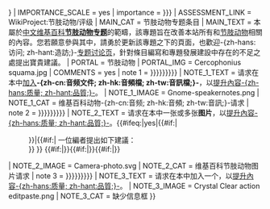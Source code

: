 {{WPBannerMeta
| PROJECT           = 节肢动物
| BANNER_NAME       = Template:WikiProject Arthropods
| small             = {{{small|}}}
| substcheck        = <includeonly>{{subst:</includeonly><includeonly>substcheck}}</includeonly>
| category          = {{{category|¬}}}
| listas            = {{{listas|}}}
| IMAGE_LEFT        = Harpaphe haydeniana 002.jpg
| IMAGE_LEFT_SMALL  = 40px
| IMAGE_LEFT_LARGE  = 80px
| IMAGE_RIGHT       = 
| IMAGE_RIGHT_SMALL = 
| IMAGE_RIGHT_LARGE = 
| QUALITY_SCALE     = extended
| class             = {{{class|{{{1|}}}}}}
| IMPORTANCE_SCALE  = yes
| importance        = {{{importance|{{{2|}}}}}}
| ASSESSMENT_LINK   = WikiProject:节肢动物/评级
| MAIN_CAT          = 节肢动物专题条目
| MAIN_TEXT         = 本{{pagetype|{{{class|}}}}}屬於[[中文维基百科]]'''[[WikiProject:节肢动物|节肢动物专题]]'''的範疇，該專題旨在改善本站所有和[[节肢动物]]相關的內容。您若願意參與其中，請勇於更新該專題之下的頁面，也歡迎-{zh-hans:访问; zh-hant:造訪;}-[[WikiProject talk:节肢动物|专题讨论页]]，針對條目編寫和專題發展建設中存在的不足之處提出寶貴建議。
| PORTAL            = 节肢动物
| PORTAL_IMG        = Cercophonius squama.jpg 
| COMMENTS          = yes
| note 1            = {{{needs-audio|{{{audio-needed|{{{audio-requested|{{{audio|}}}}}}}}}}}}
| NOTE_1_TEXT       = 请求在本{{pagetype|{{{class|}}}}}中[[Help:文件#上傳文件|加入]]'''-{zh-cn:音频文件; zh-hk:音頻檔; zh-tw:音訊檔;}-'''，以[[Wikipedia:改進條目|提升內容-{zh-hans:质量; zh-hant:品質;}-]]。
| NOTE_1_IMAGE      = Gnome-speakernotes.png
| NOTE_1_CAT        = 维基百科动物-{zh-cn:音频; zh-hk:音頻; zh-tw:音訊;}-请求
| note 2            = {{{needs-photo|{{{needs-image|{{{image-needed|{{{photo-needed|}}}}}}}}}}}}
| NOTE_2_TEXT       = 请求在本{{pagetype|{{{class|}}}}}中{{le|Wikipedia:上傳圖片|Wikipedia:Uploading images|加入}}一张或多张'''图片'''，以[[Wikipedia:改進條目|提升內容-{zh-hans:质量; zh-hant:品質;}-]]。{{#ifeq:{{lc:{{{small|}}}}}|yes|{{#if:{{{imagedetails|}}}|
:{{{imagedetails|}}}}}|{{#if:{{{imagedetails|}}}| 一位編者提出如下建議：<br/>
:'''{{{imagedetails|}}}''' }} }} <includeonly>{{#if:{{{in|}}}|[[Category:維基百科圖片請求：{{{in}}}|{{PAGENAME}}]]}}{{#if:{{{in2|}}}|[[Category:維基百科圖片請求：{{{in2}}}|{{PAGENAME}}]]}}{{#if:{{{in3|}}}|[[Category:維基百科圖片請求：{{{in3}}}|{{PAGENAME}}]]}}</includeonly>
| NOTE_2_IMAGE      = Camera-photo.svg 
| NOTE_2_CAT        = 维基百科节肢动物图片请求
| note 3            = {{{needs-taxobox|{{{taxobox-needed|{{{taxobox-requested|{{{taxobox|}}}}}}}}}}}}
| NOTE_3_TEXT       = 请求在本{{pagetype|{{{class|}}}}}中加入一个{{le|Wikipedia:自动分类框系统|Wikipedia:Automated taxobox system|-{zh-hans:信息; zh-hant:資訊;}-框}}，以[[Wikipedia:改進條目|提升內容-{zh-hans:质量; zh-hant:品質;}-]]。
| NOTE_3_IMAGE      = Crystal Clear action editpaste.png
| NOTE_3_CAT        = 缺少信息框
}}<noinclude>

{{Documentation |content=
[[Category:节肢动物专题|*]]
}}</noinclude>